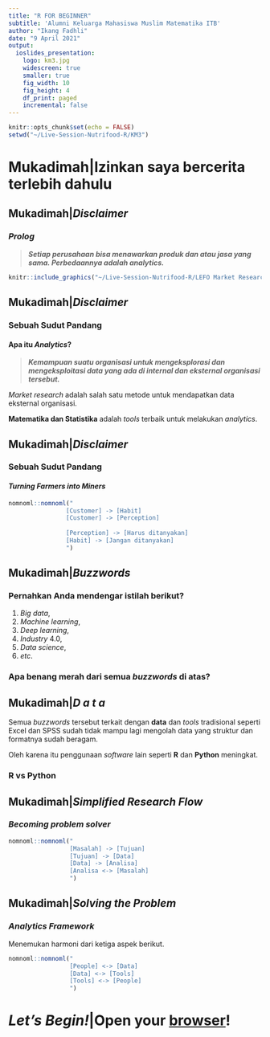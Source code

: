 ```yaml
---
title: "R FOR BEGINNER"
subtitle: 'Alumni Keluarga Mahasiswa Muslim Matematika ITB'
author: "Ikang Fadhli"
date: "9 April 2021"
output:
  ioslides_presentation:
    logo: km3.jpg
    widescreen: true
    smaller: true
    fig_width: 10
    fig_height: 4
    df_print: paged
    incremental: false
---
```


```r
knitr::opts_chunk$set(echo = FALSE)
setwd("~/Live-Session-Nutrifood-R/KM3")
```

# Mukadimah|Izinkan saya bercerita terlebih dahulu

## Mukadimah|_Disclaimer_
### _Prolog_

> ___Setiap perusahaan bisa menawarkan produk dan atau jasa yang sama. Perbedaannya adalah analytics.___

```r
knitr::include_graphics("~/Live-Session-Nutrifood-R/LEFO Market Research/NRC Grant/competing.PNG")
```

## Mukadimah|_Disclaimer_
### Sebuah Sudut Pandang
#### Apa itu _Analytics_?

> ___Kemampuan suatu organisasi untuk mengeksplorasi dan mengeksploitasi data yang ada di internal dan eksternal organisasi tersebut.___

_Market research_ adalah salah satu metode untuk mendapatkan data eksternal organisasi.

__Matematika dan Statistika__ adalah _tools_ terbaik untuk melakukan _analytics_.


## Mukadimah|_Disclaimer_
### Sebuah Sudut Pandang
#### _Turning Farmers into Miners_

```r
nomnoml::nomnoml("
                [Customer] -> [Habit]
                [Customer] -> [Perception]
                
                [Perception] -> [Harus ditanyakan]
                [Habit] -> [Jangan ditanyakan]
                ")
```


## Mukadimah|_Buzzwords_
### Pernahkan Anda mendengar istilah berikut?

1. _Big data_,
1. _Machine learning_,
1. _Deep learning_,
1. _Industry_ 4.0,
1. _Data science_,
1. _etc_.

### Apa benang merah dari semua _buzzwords_ di atas?

## Mukadimah|_D a t a_

Semua _buzzwords_ tersebut terkait dengan __data__ dan _tools_ tradisional seperti Excel dan SPSS sudah tidak mampu lagi mengolah data yang struktur dan formatnya sudah beragam.

Oleh karena itu penggunaan _software_ lain seperti __R__ dan __Python__ meningkat.

### __R__ vs __Python__

## Mukadimah|_Simplified Research Flow_
### _Becoming problem solver_

```r
nomnoml::nomnoml("
                 [Masalah] -> [Tujuan]
                 [Tujuan] -> [Data]
                 [Data] -> [Analisa]
                 [Analisa <-> [Masalah]
                 ")
```


## Mukadimah|_Solving the Problem_
### _Analytics Framework_

Menemukan harmoni dari ketiga aspek berikut.

```r
nomnoml::nomnoml("
                 [People] <-> [Data]
                 [Data] <-> [Tools]
                 [Tools] <-> [People]
                 ")
```

# _Let's Begin!_|Open your [browser](https://colab.research.google.com/notebook#create=true&language=r_)!